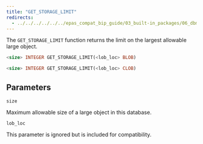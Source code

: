 ```yaml
---
title: "GET_STORAGE_LIMIT"
redirects:
  - ../../../../../../epas_compat_bip_guide/03_built-in_packages/06_dbms_lob/07_get_storage_limit #generated for docs/epas/reorg-role-use-case-mode
---
```


The `GET_STORAGE_LIMIT` function returns the limit on the largest allowable large object.

```sql
<size> INTEGER GET_STORAGE_LIMIT(<lob_loc> BLOB)

<size> INTEGER GET_STORAGE_LIMIT(<lob_loc> CLOB)
```

## Parameters

`size`

 Maximum allowable size of a large object in this database.

`lob_loc`

 This parameter is ignored but is included for compatibility.
